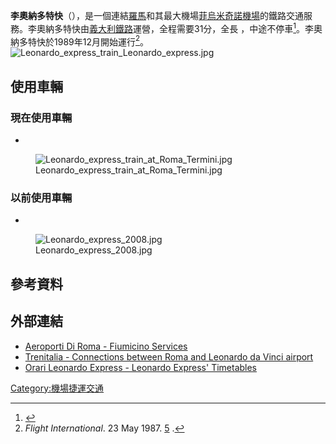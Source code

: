 {{Infobox rail service
| name        = Leonardo Express
| color       =
| logo        = 
| logo_width  = 
| image       = Leonardo_express_01.jpg
| image_width = 250px
| caption     = 
| type        = 空港捷運
| status      = 運營中
| locale      = {{flag|Lazio}}<br>{{flag|Italy}}
| predecessor = 
| first       = {{Start date|2000|02<!--|dd|df=y-->}}
| last        = 
| successor   = 
| operator    = [[義大利鐵路|義大利鐵路]]
| formeroperator= 
| ridership   = 
| start       = [[羅馬特米尼車站|羅馬特米尼車站]]
| stops       = 不停站
| end         = [[菲烏米奇諾機場站|菲烏米奇諾機場]]
| distance    = 
| journeytime = 31分
| frequency   = 每小時2班
| trainnumber = 
| class       = 
| access      = 
| seating     = 
| catering    = 
| entertainment= 
| baggage     = 
| otherfacilities= 
| stock      = {{tsl|it|Carrozza UIC-X|}}
| gauge       = {{RailGauge|1435mm}}
| el          = 3 kV DC
| speed       = 
| owners      = [[義大利國家鐵路|義大利國家鐵路]]
| map         = 
| map_state   = show
}}

'''李奧納多特快'''（{{lang-it|Leonardo Express}}），是一個連結[[羅馬|羅馬]]和其最大機場[[菲烏米奇諾機場|菲烏米奇諾機場]]的鐵路交通服務。李奧納多特快由[[義大利鐵路|義大利鐵路]]運營，全程需要31分，全長 {{convert|37|km|mi}}，中途不停車<ref>{{cite web |url=http://ricerca.repubblica.it/repubblica/archivio/repubblica/2000/03/01/leonardo-express-aeroporto-piu-vicino.html |title=Leonardo Express aeroporto più vicino |trans_title=Leonardo Express: airport becomes closer |date=1 March 2000 |newspaper=[[la_Repubblica|la Repubblica]] |accessdate=26 February 2011 |language=it |archive-date=2018-02-17 |archive-url=https://web.archive.org/web/20180217024320/http://ricerca.repubblica.it/repubblica/archivio/repubblica/2000/03/01/leonardo-express-aeroporto-piu-vicino.html |dead-url=no }}</ref>。李奧納多特快於1989年12月開始運行<ref>''Flight International''. 23 May 1987. [http://www.flightglobal.com/pdfarchive/view/1987/1987%20-%200495.html?search=%22Bakhtar%20Afghan%20Airlines%22 5] {{Wayback|url=http://www.flightglobal.com/pdfarchive/view/1987/1987%20-%200495.html?search=%22Bakhtar%20Afghan%20Airlines%22 |date=20180219042456 }}.</ref>。
[[File:Leonardo_express_train_Leonardo_express.jpg|thumb]]

==使用車輛==
===現在使用車輛===
*{{link-en|意大利鐵路ETR-425型電聯車| Jazz (Italian EMU)}}
[[File:Leonardo_express_train_at_Roma_Termini.jpg|thumb]]

===以前使用車輛===
* {{tsl|it|Carrozza UIC-X|}}
[[Image:Leonardo_express_2008.jpg|thumb]]

==參考資料==
{{Reflist}}
==外部連結==
*[https://web.archive.org/web/20110102204745/http://www.adr.it/portal/portal/adr/Fiumicino/Servizi/Come_raggiungerci/Header_Window?action=2 Aeroporti Di Roma - Fiumicino Services] 
*[https://web.archive.org/web/20110222024250/http://www.trenitalia.com/cms/v/index.jsp?vgnextoid=f12f3bf7c819a110VgnVCM1000003f16f90aRCRD Trenitalia - Connections between Roma and Leonardo da Vinci airport]
*[http://orarileonardoexpress.com/ Orari Leonardo Express - Leonardo Express' Timetables] {{Wayback|url=http://orarileonardoexpress.com/ |date=20201124032520 }}

[[Category:機場捷運交通|Category:機場捷運交通]]